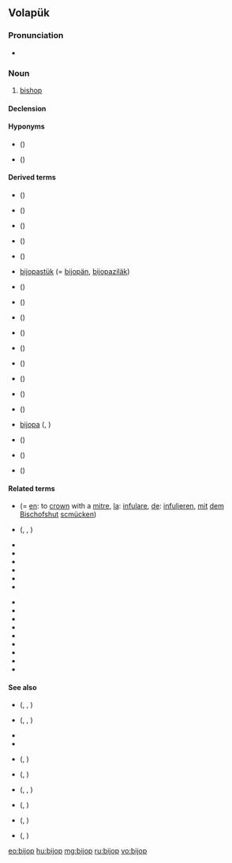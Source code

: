 ==Volapük==

===Pronunciation===
* {{IPA|[biˈʃop]|lang=vo}}

===Noun===
{{vo-noun}}

# {{qualifier|male or female}} [[bishop]]

====Declension====
{{vo-decl-noun}}

====Hyponyms====
* {{l|vo|hibijop}} ({{l|vo|hi-}})
* {{l|vo|jibijop}} ({{l|vo|ji-}})

====Derived terms====
{{top2}}
* {{l|vo|bijopacal}} ({{l|vo|cal}})
* {{l|vo|bijopahät}} ({{l|vo|hät}})
* {{l|vo|bijopam}} ({{l|vo|-am}})
* {{l|vo|bijopapened}} ({{l|vo|pened}})
* {{l|vo|bijopastaf}} ({{l|vo|staf}})
* {{qualifier|older term}} [[bijopastük]] (= [[bijopän]], [[bijopaziläk]])
* {{l|vo|bijopavin}} ({{l|vo|vin}})
* {{l|vo|bijopaziläk}} ({{l|vo|ziläk}})
* {{l|vo|bijopän}} ({{l|vo|-än}})
* {{l|vo|bijopef}} ({{l|vo|-ef}})
{{mid2}}
* {{l|vo|bijopik}} ({{l|vo|-ik}})
* {{l|vo|bijopiko}} ({{l|vo|-iko}})
* {{l|vo|bijopo}} ({{l|vo|-o}})
* {{l|vo|bijopön}} ({{l|vo|-ön}})
* {{l|vo|bijopöp}} ({{l|vo|-öp}})
* {{l|vo|krugastaf}} [[bijopa]] ({{l|vo|krug}}, {{l|vo|staf}})
* {{l|vo|lebijop}} ({{l|vo|le-}})
* {{l|vo|plin-bijop}} ({{l|vo|plin}})
* {{l|vo|vibijop}} ({{l|vo|vi-}})
{{bottom2}}

====Related terms====
{{top2}}
* {{l|vo|bijopahätön}} (= [[en]]: to [[crown]] with a [[mitre]], [[la]]: [[infulare]], [[de]]: [[infulieren]], [[mit]] [[dem]] [[Bischofshut]] [[scmücken]])
* {{l|vo|bijopaklerät}} ({{l|vo|klerät}}, {{l|vo|kler}}, {{l|vo|-ät}})
* {{l|vo|bijopänik}}
* {{l|vo|bijopöpik}}
* {{l|vo|hibijopik}}
* {{l|vo|hilebijop}}
* {{l|vo|hiplin-hibijop}}
* {{l|vo|jibijopik}}
{{mid2}}
* {{l|vo|jilebijop}}
* {{l|vo|jiplin-jibijop}}
* {{l|vo|lebijopän}}
* {{l|vo|lebijopef}}
* {{l|vo|lebijopik}}
* {{l|vo|lebijopiko}}
* {{l|vo|lebijopo}}
* {{l|vo|lebijopöp}}
* {{l|vo|plin-bijopik}}
{{bottom2}}

====See also====
* {{l|vo|hikleudan}} ({{l|vo|hi-}}, {{l|vo|kleud}}, {{l|vo|-an}})
* {{l|vo|hikleudan-hitidan}} ({{l|vo|tid}}, {{l|vo|tidan}}, {{l|vo|tidön}})
* {{l|vo|jikleudan}}
* {{l|vo|jikleudan-jitidan}}
* {{l|vo|kleudan}} ({{l|vo|kleud}}, {{l|vo|-an}})
* {{l|vo|kultan}} ({{l|vo|kult}}, {{l|vo|-an}})
* {{l|vo|lekleudan}} ({{l|vo|le-}}, {{l|vo|kleud}}, {{l|vo|-an}})
* {{l|vo|pastan}} ({{l|vo|past}}, {{l|vo|-an}})
* {{l|vo|papal}} ({{l|vo|pap}}, {{l|vo|-al}})
* {{l|vo|pädan}} ({{l|vo|päd}}, {{l|vo|-an}})

[[eo:bijop]]
[[hu:bijop]]
[[mg:bijop]]
[[ru:bijop]]
[[vo:bijop]]